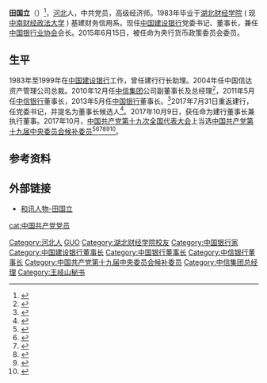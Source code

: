'''田国立'''（{{bd|1960年|12月10日||}}）<ref>{{Cite web |url=http://money.sohu.com/20130409/n372054103.shtml |title=《传中信副董事长田国立出任董事长》“田国立1960年12月出生。” |accessdate=2017-07-31 |archive-date=2017-07-31 |archive-url=https://web.archive.org/web/20170731232257/http://money.sohu.com/20130409/n372054103.shtml |dead-url=no }}</ref>，[[河北|河北]]人，中共党员，高级经济师。1983年毕业于[[湖北财经学院|湖北财经学院]] ( 现 [[中南财经政法大学|中南财经政法大学]] ) 基建财务信用系。现任[[中国建设银行|中国建设银行]]党委书记、董事长，兼任[[中国银行业协会|中国银行业协会]]会长。2015年6月15日，被任命为央行货币政策委员会委员。

== 生平 ==
1983年至1999年在[[中国建设银行|中国建设银行]]工作，曾任建行行长助理。2004年任中国信达资产管理公司总裁。2010年12月任[[中信集团|中信集团]]公司副董事长及总经理<ref >{{cite web |url=http://finance.ce.cn/rolling/201112/22/t20111222_16693702.shtml |language= |title=中信银行董事长 田国立（简历） |publisher=中国经济网 |date=2011年12月22日 |accessdate= |archive-date=2015年5月2日 |archive-url=https://web.archive.org/web/20150502153443/http://finance.ce.cn/rolling/201112/22/t20111222_16693702.shtml |dead-url=no }}</ref>，2011年5月任[[中信银行|中信银行]]董事长，2013年5月任[[中国银行|中国银行]]董事长。<ref >{{cite web |url=http://www.boc.cn/bocinfo/bi1/201305/t20130531_2294882.html |language= |title=田国立就任中国银行董事长 |publisher=中国银行 |date=2013-05-31 |accessdate= |archive-date=2013-08-14 |archive-url=https://web.archive.org/web/20130814223200/http://www.boc.cn/bocinfo/bi1/201305/t20130531_2294882.html |dead-url=no }}</ref>2017年7月31日重返建行，任党委书记，并提名为董事长候选人<ref>{{cite web  |url=http://finance.qq.com/a/20170801/038354.htm  |language=  |title=中行行长陈四清升任董事长 田国立将出任建行董事长  |publisher=腾讯财经  |date=2017-08-01  |accessdate=  |archive-date=2017-08-03  |archive-url=https://web.archive.org/web/20170803134438/http://finance.qq.com/a/20170801/038354.htm  |dead-url=no  }}</ref>。2017年10月9日，获任命为建行董事长兼执行董事。2017年10月，[[中国共产党第十九次全国代表大会|中国共产党第十九次全国代表大会]]上当选[[中国共产党第十九届中央委员会候补委员列表|中国共产党第十九届中央委员会候补委员]]<ref>{{cite news |title=中国共产党第十九届中央委员会候补委员名单（172名） |url=https://news.gmw.cn/2017-10/25/content_26593954.htm |accessdate=2021-08-18 |work=光明日报 |agency=光明网 |archive-date=2021-08-18 |archive-url=https://web.archive.org/web/20210818074600/https://news.gmw.cn/2017-10/25/content_26593954.htm |dead-url=no }}</ref><ref>{{cite news |title=十九届中央委员、候补委员、中央纪委委员名单 |url=http://news.cri.cn/20171024/f3e85cce-38bb-818d-ce36-bd4c66d0d4c6.html |accessdate=2021-08-18 |work=国际在线 |agency=国际在线 |archive-date=2021-08-18 |archive-url=https://web.archive.org/web/20210818074542/http://news.cri.cn/20171024/f3e85cce-38bb-818d-ce36-bd4c66d0d4c6.html |dead-url=no }}</ref><ref>{{cite news |title=十九大受权发布：中国共产党第十九届中央委员会候补委员名单 |url=http://www.xinhuanet.com//politics/19cpcnc/2017-10/24/c_1121848883.htm |accessdate=2021-08-18 |work=新华网 |agency=新华网 |archive-date=2018-12-09 |archive-url=https://web.archive.org/web/20181209124324/http://www.xinhuanet.com//politics/19cpcnc/2017-10/24/c_1121848883.htm |dead-url=no }}</ref><ref>{{cite news |title=中国共产党第十九届中央委员会候补委员名单 |url=http://guoqing.china.com.cn/zy/2018-03/01/content_50628437.htm |accessdate=2021-08-18 |work=中国网 |agency=中国网 |archive-date=2021-08-18 |archive-url=https://web.archive.org/web/20210818074045/http://guoqing.china.com.cn/zy/2018-03/01/content_50628437.htm |dead-url=no }}</ref><ref>{{cite news |title=中国共产党第十九届中央委员会候补委员名单 |url=http://www.gov.cn/guoqing/2017-10/24/content_5432328.htm |accessdate=2021-08-18 |work=中国政府网 |agency=中国政府网 |archive-date=2020-08-05 |archive-url=https://web.archive.org/web/20200805131505/http://www.gov.cn/guoqing/2017-10/24/content_5432328.htm |dead-url=no }}</ref><ref>{{cite news |title=中国共产党第十九届中央委员会候补委员名单 |url=https://china.huanqiu.com/article/9CaKrnK5yXI |accessdate=2021-08-18 |work=环球网 |agency=环球网 |archive-date=2021-08-18 |archive-url=https://web.archive.org/web/20210818074045/https://china.huanqiu.com/article/9CaKrnK5yXI |dead-url=no }}</ref>。

== 参考资料 ==
{{reflist}}

== 外部链接 ==
*[https://web.archive.org/web/20160304195948/http://renwu.hexun.com/figure_1511.shtml 和讯人物-田国立]

{{中国银行}}
{{DEFAULTSORT:TIAN guoli}}
[[Category:河北人|Category:河北人]]
[[Category:田姓|GUO]]
[[Category:湖北财经学院校友|Category:湖北财经学院校友]]
[[Category:中国银行家|Category:中国银行家]]
[[Category:中国建设银行董事长|Category:中国建设银行董事长]]
[[Category:中国银行董事长|Category:中国银行董事长]]
[[Category:中信银行董事长|Category:中信银行董事长]]
[[Category:中国共产党第十九届中央委员会候补委员|Category:中国共产党第十九届中央委员会候补委员]]
[[Category:中信集团总经理|Category:中信集团总经理]]
[[Category:王岐山秘书|Category:王岐山秘书]]
[[cat:中国共产党党员|cat:中国共产党党员]]